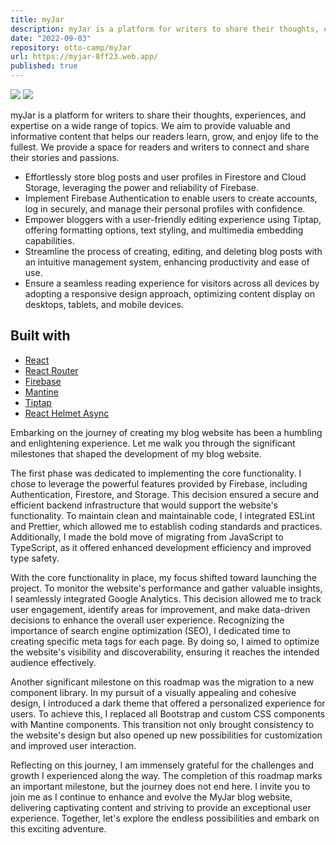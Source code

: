 ```yaml
---
title: myJar
description: myJar is a platform for writers to share their thoughts, experiences, and expertise on a wide range of topics. We aim to provide valuable and informative content that helps our readers learn, grow, and enjoy life to the fullest. We provide a space for readers and writers to connect and share their stories and passions.
date: "2022-09-03"
repository: otto-camp/myJar
url: https://myjar-8ff23.web.app/
published: true
---
```


![](https://raw.githubusercontent.com/otto-camp/myJar/master/image/dd.png)
![](https://raw.githubusercontent.com/otto-camp/myJar/master/image/dl.png)

myJar is a platform for writers to share their thoughts, experiences, and expertise on a wide range of topics. We aim to provide valuable and informative content that helps our readers learn, grow, and enjoy life to the fullest. We provide a space for readers and writers to connect and share their stories and passions.

- Effortlessly store blog posts and user profiles in Firestore and Cloud Storage, leveraging the power and reliability of Firebase.
- Implement Firebase Authentication to enable users to create accounts, log in securely, and manage their personal profiles with confidence.
- Empower bloggers with a user-friendly editing experience using Tiptap, offering formatting options, text styling, and multimedia embedding capabilities.
- Streamline the process of creating, editing, and deleting blog posts with an intuitive management system, enhancing productivity and ease of use.
- Ensure a seamless reading experience for visitors across all devices by adopting a responsive design approach, optimizing content display on desktops, tablets, and mobile devices.

## Built with

- [React](https://react.dev/)
- [React Router](https://reactrouter.com/en/main)
- [Firebase](https://firebase.google.com/)
- [Mantine](https://mantine.dev/)
- [Tiptap](https://tiptap.dev/)
- [React Helmet Async](https://github.com/staylor/react-helmet-async)

Embarking on the journey of creating my blog website has been a humbling and enlightening experience. Let me walk you through the significant milestones that shaped the development of my blog website.

The first phase was dedicated to implementing the core functionality. I chose to leverage the powerful features provided by Firebase, including Authentication, Firestore, and Storage. This decision ensured a secure and efficient backend infrastructure that would support the website's functionality. To maintain clean and maintainable code, I integrated ESLint and Prettier, which allowed me to establish coding standards and practices. Additionally, I made the bold move of migrating from JavaScript to TypeScript, as it offered enhanced development efficiency and improved type safety.

With the core functionality in place, my focus shifted toward launching the project. To monitor the website's performance and gather valuable insights, I seamlessly integrated Google Analytics. This decision allowed me to track user engagement, identify areas for improvement, and make data-driven decisions to enhance the overall user experience. Recognizing the importance of search engine optimization (SEO), I dedicated time to creating specific meta tags for each page. By doing so, I aimed to optimize the website's visibility and discoverability, ensuring it reaches the intended audience effectively.

Another significant milestone on this roadmap was the migration to a new component library. In my pursuit of a visually appealing and cohesive design, I introduced a dark theme that offered a personalized experience for users. To achieve this, I replaced all Bootstrap and custom CSS components with Mantine components. This transition not only brought consistency to the website's design but also opened up new possibilities for customization and improved user interaction.

Reflecting on this journey, I am immensely grateful for the challenges and growth I experienced along the way. The completion of this roadmap marks an important milestone, but the journey does not end here. I invite you to join me as I continue to enhance and evolve the MyJar blog website, delivering captivating content and striving to provide an exceptional user experience. Together, let's explore the endless possibilities and embark on this exciting adventure.
